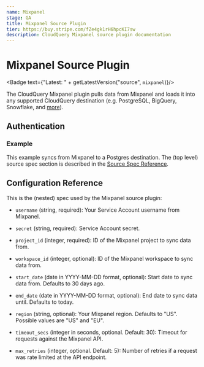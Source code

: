 ```yaml
---
name: Mixpanel
stage: GA
title: Mixpanel Source Plugin
tier: https://buy.stripe.com/fZe4gk1rH6hpcKI7sw
description: CloudQuery Mixpanel source plugin documentation
---
```

# Mixpanel Source Plugin


<Badge text={"Latest: " + getLatestVersion("source", `mixpanel`)}/>

The CloudQuery Mixpanel plugin pulls data from Mixpanel and loads it into any supported CloudQuery destination (e.g. PostgreSQL, BigQuery, Snowflake, and [more](/docs/plugins/destinations/overview)).

## Authentication

<Authentication/>

### Example

This example syncs from Mixpanel to a Postgres destination. The (top level) source spec section is described in the [Source Spec Reference](/docs/reference/source-spec).

<Configuration/>

## Configuration Reference

This is the (nested) spec used by the Mixpanel source plugin:

- `username` (string, required):
  Your Service Account username from Mixpanel.

- `secret` (string, required):
  Service Account secret.

- `project_id` (integer, required):
  ID of the Mixpanel project to sync data from.

- `workspace_id` (integer, optional):
  ID of the Mixpanel workspace to sync data from.

- `start_date` (date in YYYY-MM-DD format, optional):
  Start date to sync data from. Defaults to 30 days ago.

- `end_date` (date in YYYY-MM-DD format, optional):
  End date to sync data until. Defaults to today.

- `region` (string, optional):
  Your Mixpanel region. Defaults to "US". Possible values are "US" and "EU".

- `timeout_secs` (integer in seconds, optional. Default: 30):
  Timeout for requests against the Mixpanel API.

- `max_retries` (integer, optional. Default: 5):
  Number of retries if a request was rate limited at the API endpoint.
